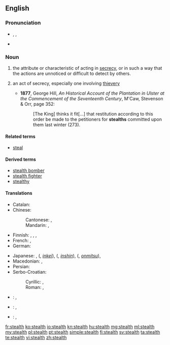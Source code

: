 ==English==
{{wikipedia|dab=stealth}}

===Pronunciation===
* {{enPR|stĕlth}}, {{IPA|/stɛlθ/}}, {{X-SAMPA|/stElT/}}
* {{rhymes|ɛlθ}}

===Noun===
{{en-noun|~}}

# {{context|uncountable|lang=en}} the attribute or characteristic of acting in [[secrecy]], or in such a way that the actions are unnoticed or difficult to detect by others.
# {{context|archaic|countable|lang=en}} an act of secrecy, especially one involving [[thievery]]
#* '''1877''', George Hill, ''An Historical Account of the Plantation in Ulster at the Commencement of the Seventeenth Century'', M'Caw, Stevenson & Orr, page 352:
#*: [The King] thinks it fit[...] that restitution according to this order be made to the petitioners for '''stealths''' committed upon them last winter (273).

====Related terms====
* [[steal]]

====Derived terms====
* [[stealth bomber]]
* [[stealth fighter]]
* [[stealthy]]

====Translations====
{{trans-top|attribute or characteristic of acting in secrecy}}
* Catalan: {{t|ca|furtivitat|f}}
* Chinese:
*: Cantonese: {{t|yue|隱身|tr=yánsān|sc=Hant}}, {{t|yue|隱形|tr=yányìng|sc=Hant}}
*: Mandarin: {{t|cmn|隱身|tr=yǐnjuān|sc=Hani}}, {{t|cmn|隱形|tr=yǐnxíng|sc=Hani}}
* Finnish: {{t|fi|salamyhkäisyys}}, {{t|fi|salakähmäisyys}}, {{t|fi|häive-}}, {{t|fi|häivetekniikka}}
* French: {{t+|fr|furtivité|f}}, {{t+|fr|discrétion|f}}
* German: {{t|de|Heimlichkeit|f}}
{{trans-mid}}
* Japanese: {{t|ja|ステルス|tr=suterusu}}, {{l|ja|隱形}} ({{l|ja|いんけい}}, ''[[inkei]]''), {{l|ja|隱身}} ({{l|ja|いんしん}}, ''[[inshin]]''), {{l|ja|隠密}} ({{l|ja|おんみつ}}, ''[[onmitsu]]''), {{t|ja|掩蔽|tr=[[えんぺい]], ''[[enpei]]''|sc=Jpan}}
* Macedonian: {{t|mk|прикрадување|n|tr=prikradúvanje}}, {{t|mk|потајност|f|tr=pótajnost}}
* Persian: {{t|fa|پنهان‌کار|tr=penhân-kâr|sc=fa-Arab}}
* Serbo-Croatian:
*: Cyrillic: {{t|sh|потаја|f|sc=Cyrl}}, {{t|sh|притајеност|f|sc=Cyrl}}
*: Roman: {{t|sh|potaja|f|sc=Latn}}, {{t|sh|pritajenost|f|sc=Latn}}
{{trans-bottom}}

{{checktrans-top}}
* {{ttbc|nl}}: {{t|nl|steels}}, {{t+|nl|stiekem}}
{{trans-mid}}
* {{ttbc|ku}}: {{t+|ku|dizîkî}}, {{t+|ku|nehînî}}
* {{ttbc|es}}: {{t+|es|cautela}}, {{t+|es|sigilo}}
{{trans-bottom}}

[[fr:stealth]]
[[ko:stealth]]
[[io:stealth]]
[[kn:stealth]]
[[hu:stealth]]
[[mg:stealth]]
[[ml:stealth]]
[[my:stealth]]
[[pl:stealth]]
[[pt:stealth]]
[[simple:stealth]]
[[fi:stealth]]
[[sv:stealth]]
[[ta:stealth]]
[[te:stealth]]
[[vi:stealth]]
[[zh:stealth]]